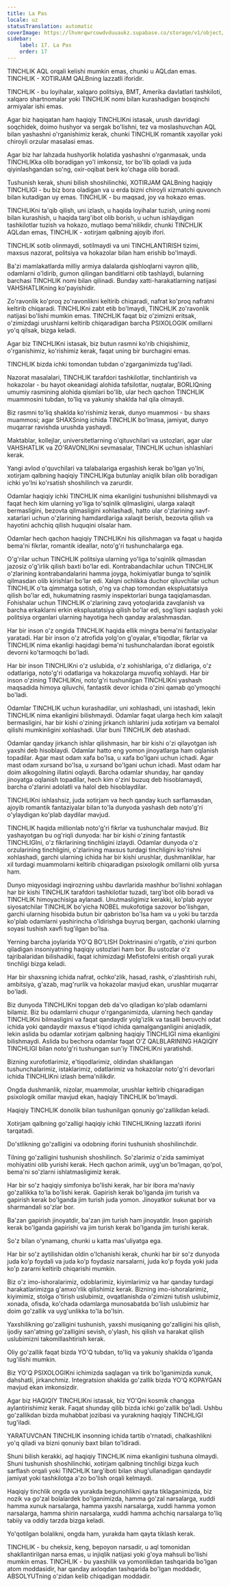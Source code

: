 ```yaml
---
title: La Pas
locale: uz
statusTranslation: automatic
coverImage: https://lhvmrqwrcowdvduuaukz.supabase.co/storage/v1/object/public/strapi-uploads/small_cover-educacion-fundamental.webp-2d51a7828a2b1309555be27f7e2a61a0.webp
sidebar:
    label: 17. La Pas
    order: 17
---
```

TINCHLIK AQL orqali kelishi mumkin emas, chunki u AQLdan emas. TINCHLIK - XOTIRJAM QALBning lazzatli iforidir.

TINCHLIK - bu loyihalar, xalqaro politsiya, BMT, Amerika davlatlari tashkiloti, xalqaro shartnomalar yoki TINCHLIK nomi bilan kurashadigan bosqinchi armiyalar ishi emas.

Agar biz haqiqatan ham haqiqiy TINCHLIKni istasak, urush davridagi soqchidek, doimo hushyor va sergak bo'lishni, tez va moslashuvchan AQL bilan yashashni o'rganishimiz kerak, chunki TINCHLIK romantik xayollar yoki chiroyli orzular masalasi emas.

Agar biz har lahzada hushyorlik holatida yashashni o'rganmasak, unda TINCHLIKka olib boradigan yo'l imkonsiz, tor bo'lib qoladi va juda qiyinlashgandan so'ng, oxir-oqibat berk ko'chaga olib boradi.

Tushunish kerak, shuni bilish shoshilinchki, XOTIRJAM QALBning haqiqiy TINCHLIGI - bu biz bora oladigan va u erda bizni chiroyli xizmatchi quvonch bilan kutadigan uy emas. TINCHLIK - bu maqsad, joy va hokazo emas.

TINCHLIKni ta'qib qilish, uni izlash, u haqida loyihalar tuzish, uning nomi bilan kurashish, u haqida targ'ibot olib borish, u uchun ishlaydigan tashkilotlar tuzish va hokazo, mutlaqo bema'nilikdir, chunki TINCHLIK AQLdan emas, TINCHLIK - xotirjam qalbning ajoyib ifori.

TINCHLIK sotib olinmaydi, sotilmaydi va uni TINCHLANTIRISH tizimi, maxsus nazorat, politsiya va hokazolar bilan ham erishib bo'lmaydi.

Ba'zi mamlakatlarda milliy armiya dalalarda qishloqlarni vayron qilib, odamlarni o'ldirib, gumon qilingan banditlarni otib tashlaydi, bularning barchasi TINCHLIK nomi bilan qilinadi. Bunday xatti-harakatlarning natijasi VAHSHATLIKning ko'payishidir.

Zo'ravonlik ko'proq zo'ravonlikni keltirib chiqaradi, nafrat ko'proq nafratni keltirib chiqaradi. TINCHLIKni zabt etib bo'lmaydi, TINCHLIK zo'ravonlik natijasi bo'lishi mumkin emas. TINCHLIK faqat biz o'zimizni eritsak, o'zimizdagi urushlarni keltirib chiqaradigan barcha PSIXOLOGIK omillarni yo'q qilsak, bizga keladi.

Agar biz TINCHLIKni istasak, biz butun rasmni ko'rib chiqishimiz, o'rganishimiz, ko'rishimiz kerak, faqat uning bir burchagini emas.

TINCHLIK bizda ichki tomondan tubdan o'zgarganimizda tug'iladi.

Nazorat masalalari, TINCHLIK tarafdori tashkilotlar, tinchlantirish va hokazolar - bu hayot okeanidagi alohida tafsilotlar, nuqtalar, BORLIQning umumiy rasmining alohida qismlari bo'lib, ular hech qachon TINCHLIK muammosini tubdan, to'liq va yakuniy shaklda hal qila olmaydi.

Biz rasmni to'liq shaklda ko'rishimiz kerak, dunyo muammosi - bu shaxs muammosi; agar SHAXSning ichida TINCHLIK bo'lmasa, jamiyat, dunyo muqarrar ravishda urushda yashaydi.

Maktablar, kollejlar, universitetlarning o'qituvchilari va ustozlari, agar ular VAHSHATLIK va ZO'RAVONLIKni sevmasalar, TINCHLIK uchun ishlashlari kerak.

Yangi avlod o'quvchilari va talabalariga ergashish kerak bo'lgan yo'lni, xotirjam qalbning haqiqiy TINCHLIKga butunlay aniqlik bilan olib boradigan ichki yo'lni ko'rsatish shoshilinch va zarurdir.

Odamlar haqiqiy ichki TINCHLIK nima ekanligini tushunishni bilishmaydi va faqat hech kim ularning yo'liga to'sqinlik qilmasligini, ularga xalaqit bermasligini, bezovta qilmasligini xohlashadi, hatto ular o'zlarining xavf-xatarlari uchun o'zlarining hamdardlariga xalaqit berish, bezovta qilish va hayotini achchiq qilish huquqini olsalar ham.

Odamlar hech qachon haqiqiy TINCHLIKni his qilishmagan va faqat u haqida bema'ni fikrlar, romantik ideallar, noto'g'ri tushunchalarga ega.

O'g'rilar uchun TINCHLIK politsiya ularning yo'liga to'sqinlik qilmasdan jazosiz o'g'irlik qilish baxti bo'lar edi. Kontrabandachilar uchun TINCHLIK o'zlarining kontrabandalarini hamma joyga, hokimiyatlar bunga to'sqinlik qilmasdan olib kirishlari bo'lar edi. Xalqni ochlikka duchor qiluvchilar uchun TINCHLIK o'ta qimmatga sotish, o'ng va chap tomondan ekspluatatsiya qilish bo'lar edi, hukumatning rasmiy inspektorlari bunga taqiqlamasdan. Fohishalar uchun TINCHLIK o'zlarining zavq yotoqlarida zavqlanish va barcha erkaklarni erkin ekspluatatsiya qilish bo'lar edi, sog'liqni saqlash yoki politsiya organlari ularning hayotiga hech qanday aralashmasdan.

Har bir inson o'z ongida TINCHLIK haqida ellik mingta bema'ni fantaziyalar yaratadi. Har bir inson o'z atrofida yolg'on g'oyalar, e'tiqodlar, fikrlar va TINCHLIK nima ekanligi haqidagi bema'ni tushunchalardan iborat egoistik devorni ko'tarmoqchi bo'ladi.

Har bir inson TINCHLIKni o'z uslubida, o'z xohishlariga, o'z didlariga, o'z odatlariga, noto'g'ri odatlariga va hokazolarga muvofiq xohlaydi. Har bir inson o'zining TINCHLIKni, noto'g'ri tushunilgan TINCHLIKni yashash maqsadida himoya qiluvchi, fantastik devor ichida o'zini qamab qo'ymoqchi bo'ladi.

Odamlar TINCHLIK uchun kurashadilar, uni xohlashadi, uni istashadi, lekin TINCHLIK nima ekanligini bilishmaydi. Odamlar faqat ularga hech kim xalaqit bermasligini, har bir kishi o'zining jirkanch ishlarini juda xotirjam va bemalol qilishi mumkinligini xohlashadi. Ular buni TINCHLIK deb atashadi.

Odamlar qanday jirkanch ishlar qilishmasin, har bir kishi o'zi qilayotgan ish yaxshi deb hisoblaydi. Odamlar hatto eng yomon jinoyatlarga ham oqlanish topadilar. Agar mast odam xafa bo'lsa, u xafa bo'lgani uchun ichadi. Agar mast odam xursand bo'lsa, u xursand bo'lgani uchun ichadi. Mast odam har doim alkogolning illatini oqlaydi. Barcha odamlar shunday, har qanday jinoyatga oqlanish topadilar, hech kim o'zini buzuq deb hisoblamaydi, barcha o'zlarini adolatli va halol deb hisoblaydilar.

TINCHLIKni ishlashsiz, juda xotirjam va hech qanday kuch sarflamasdan, ajoyib romantik fantaziyalar bilan to'la dunyoda yashash deb noto'g'ri o'ylaydigan ko'plab daydilar mavjud.

TINCHLIK haqida millionlab noto'g'ri fikrlar va tushunchalar mavjud. Biz yashayotgan bu og'riqli dunyoda: har bir kishi o'zining fantastik TINCHLIGIni, o'z fikrlarining tinchligini izlaydi. Odamlar dunyoda o'z orzularining tinchligini, o'zlarining maxsus turdagi tinchligini ko'rishni xohlashadi, garchi ularning ichida har bir kishi urushlar, dushmanliklar, har xil turdagi muammolarni keltirib chiqaradigan psixologik omillarni olib yursa ham.

Dunyo miqyosidagi inqirozning ushbu davrlarida mashhur bo'lishni xohlagan har bir kishi TINCHLIK tarafdori tashkilotlar tuzadi, targ'ibot olib boradi va TINCHLIK himoyachisiga aylanadi. Unutmasligimiz kerakki, ko'plab ayyor siyosatchilar TINCHLIK bo'yicha NOBEL mukofotiga sazovor bo'lishgan, garchi ularning hisobida butun bir qabriston bo'lsa ham va u yoki bu tarzda ko'plab odamlarni yashirincha o'ldirishga buyruq bergan, qachonki ularning soyasi tushish xavfi tug'ilgan bo'lsa.

Yerning barcha joylarida YO'Q BO'LISH Doktrinasini o'rgatib, o'zini qurbon qiladigan insoniyatning haqiqiy ustozlari ham bor. Bu ustozlar o'z tajribalaridan bilishadiki, faqat ichimizdagi Mefistofelni eritish orqali yurak tinchligi bizga keladi.

Har bir shaxsning ichida nafrat, ochko'zlik, hasad, rashk, o'zlashtirish ruhi, ambitsiya, g'azab, mag'rurlik va hokazolar mavjud ekan, urushlar muqarrar bo'ladi.

Biz dunyoda TINCHLIKni topgan deb da'vo qiladigan ko'plab odamlarni bilamiz. Biz bu odamlarni chuqur o'rganganimizda, ularning hech qanday TINCHLIKni bilmasligini va faqat qandaydir yolg'izlik va tasalli beruvchi odat ichida yoki qandaydir maxsus e'tiqod ichida qamalganganligini aniqladik, lekin aslida bu odamlar xotirjam qalbning haqiqiy TINCHLIGI nima ekanligini bilishmaydi. Aslida bu bechora odamlar faqat O'Z QALBLARINING HAQIQIY TINCHLIGI bilan noto'g'ri tushungan sun'iy TINCHLIKni yaratishdi.

Bizning xurofotlarimiz, e'tiqodlarimiz, oldindan shakllangan tushunchalarimiz, istaklarimiz, odatlarimiz va hokazolar noto'g'ri devorlari ichida TINCHLIKni izlash bema'nilikdir.

Ongda dushmanlik, nizolar, muammolar, urushlar keltirib chiqaradigan psixologik omillar mavjud ekan, haqiqiy TINCHLIK bo'lmaydi.

Haqiqiy TINCHLIK donolik bilan tushunilgan qonuniy go'zallikdan keladi.

Xotirjam qalbning go'zalligi haqiqiy ichki TINCHLIKning lazzatli iforini tarqatadi.

Do'stlikning go'zalligini va odobning iforini tushunish shoshilinchdir.

Tilning go'zalligini tushunish shoshilinch. So'zlarimiz o'zida samimiyat mohiyatini olib yurishi kerak. Hech qachon arimik, uyg'un bo'lmagan, qo'pol, bema'ni so'zlarni ishlatmasligimiz kerak.

Har bir so'z haqiqiy simfoniya bo'lishi kerak, har bir ibora ma'naviy go'zallikka to'la bo'lishi kerak. Gapirish kerak bo'lganda jim turish va gapirish kerak bo'lganda jim turish juda yomon. Jinoyatkor sukunat bor va sharmandali so'zlar bor.

Ba'zan gapirish jinoyatdir, ba'zan jim turish ham jinoyatdir. Inson gapirish kerak bo'lganda gapirishi va jim turish kerak bo'lganda jim turishi kerak.

So'z bilan o'ynamang, chunki u katta mas'uliyatga ega.

Har bir so'z aytilishidan oldin o'lchanishi kerak, chunki har bir so'z dunyoda juda ko'p foydali va juda ko'p foydasiz narsalarni, juda ko'p foyda yoki juda ko'p zararni keltirib chiqarishi mumkin.

Biz o'z imo-ishoralarimiz, odoblarimiz, kiyimlarimiz va har qanday turdagi harakatlarimizga g'amxo'rlik qilishimiz kerak. Bizning imo-ishoralarimiz, kiyimimiz, stolga o'tirish uslubimiz, ovqatlanishda o'zimizni tutish uslubimiz, xonada, ofisda, ko'chada odamlarga munosabatda bo'lish uslubimiz har doim go'zallik va uyg'unlikka to'la bo'lsin.

Yaxshilikning go'zalligini tushunish, yaxshi musiqaning go'zalligini his qilish, ijodiy san'atning go'zalligini sevish, o'ylash, his qilish va harakat qilish uslubimizni takomillashtirish kerak.

Oliy go'zallik faqat bizda YO'Q tubdan, to'liq va yakuniy shaklda o'lganda tug'ilishi mumkin.

Biz YO'Q PSIXOLOGIKni ichimizda saqlagan va tirik bo'lganimizda xunuk, dahshatli, jirkanchmiz. Integratsion shaklda go'zallik bizda YO'Q KOPAYGAN mavjud ekan imkonsizdir.

Agar biz HAQIQIY TINCHLIKni istasak, biz YO'Qni kosmik changga aylantirishimiz kerak. Faqat shunday qilib bizda ichki go'zallik bo'ladi. Ushbu go'zallikdan bizda muhabbat jozibasi va yurakning haqiqiy TINCHLIGI tug'iladi.

YARATUVChAN TINCHLIK insonning ichida tartib o'rnatadi, chalkashlikni yo'q qiladi va bizni qonuniy baxt bilan to'ldiradi.

Shuni bilish kerakki, aql haqiqiy TINCHLIK nima ekanligini tushuna olmaydi. Shuni tushunish shoshilinchki, xotirjam qalbning tinchligi bizga kuch sarflash orqali yoki TINCHLIK targ'iboti bilan shug'ullanadigan qandaydir jamiyat yoki tashkilotga a'zo bo'lish orqali kelmaydi.

Haqiqiy tinchlik ongda va yurakda begunohlikni qayta tiklaganimizda, biz nozik va go'zal bolalardek bo'lganimizda, hamma go'zal narsalarga, xuddi hamma xunuk narsalarga, hamma yaxshi narsalarga, xuddi hamma yomon narsalarga, hamma shirin narsalarga, xuddi hamma achchiq narsalarga to'liq tabiiy va oddiy tarzda bizga keladi.

Yo'qotilgan bolalikni, ongda ham, yurakda ham qayta tiklash kerak.

TINCHLIK - bu cheksiz, keng, bepoyon narsadir, u aql tomonidan shakllantirilgan narsa emas, u injiqlik natijasi yoki g'oya mahsuli bo'lishi mumkin emas. TINCHLIK - bu yaxshilik va yomonlikdan tashqarida bo'lgan atom moddasidir, har qanday axloqdan tashqarida bo'lgan moddadir, ABSOLYUTning o'zidan kelib chiqadigan moddadir.


